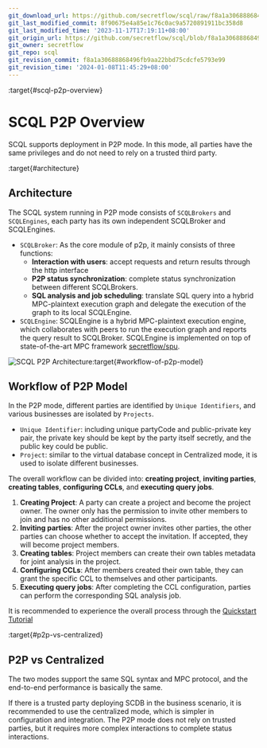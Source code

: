 ```yaml
---
git_download_url: https://github.com/secretflow/scql/raw/f8a1a30688868496fb9aa22bbd75cdcfe5793e99/docs/topics/system/intro-p2p.rst
git_last_modified_commit: 8f90675e4a85e1c76c0ac9a5720891911bc358d8
git_last_modified_time: '2023-11-17T17:19:11+08:00'
git_origin_url: https://github.com/secretflow/scql/blob/f8a1a30688868496fb9aa22bbd75cdcfe5793e99/docs/topics/system/intro-p2p.rst
git_owner: secretflow
git_repo: scql
git_revision_commit: f8a1a30688868496fb9aa22bbd75cdcfe5793e99
git_revision_time: '2024-01-08T11:45:29+08:00'
---
```


:target{#scql-p2p-overview}

# SCQL P2P Overview

SCQL supports deployment in P2P mode. In this mode, all parties have the same privileges and do not need to rely on a trusted third party.

:target{#architecture}

## Architecture

The SCQL system running in P2P mode consists of `SCQLBrokers` and `SCQLEngines`, each party has its own independent SCQLBroker and SCQLEngines.

- `SCQLBroker`: As the core module of p2p, it mainly consists of three functions:
  - <strong>Interaction with users</strong>: accept requests and return results through the http interface
  - <strong>P2P status synchronization</strong>: complete status synchronization between different SCQLBrokers.
  - <strong>SQL analysis and job scheduling</strong>: translate SQL query into a hybrid MPC-plaintext execution graph and delegate the execution of the graph to its local SCQLEngine.
- `SCQLEngine`: SCQLEngine is a hybrid MPC-plaintext execution engine, which collaborates with peers to run the execution graph and reports the query result to SCQLBroker. SCQLEngine is implemented on top of state-of-the-art MPC framework [secretflow/spu](https://github.com/secretflow/spu).

![SCQL P2P Architecture](../../_assets/scql_p2p_architecture.png):target{#workflow-of-p2p-model}

## Workflow of P2P Model

In the P2P mode, different parties are identified by `Unique Identifiers`, and various businesses are isolated by `Projects`.

- `Unique Identifier`: including unique partyCode and public-private key pair, the private key should be kept by the party itself secretly, and the public key could be public.
- `Project`: similar to the virtual database concept in Centralized mode, it is used to isolate different businesses.

The overall workflow can be divided into: <strong>creating project</strong>, <strong>inviting parties</strong>, <strong>creating tables</strong>, <strong>configuring CCLs</strong>, and <strong>executing query jobs</strong>.

1. <strong>Creating Project</strong>: A party can create a project and become the project owner. The owner only has the permission to invite other members to join and has no other additional permissions.
2. <strong>Inviting parties</strong>: After the project owner invites other parties, the other parties can choose whether to accept the invitation. If accepted, they will become project members.
3. <strong>Creating tables</strong>: Project members can create their own tables metadata for joint analysis in the project.
4. <strong>Configuring CCLs</strong>: After members created their own table, they can grant the specific CCL to themselves and other participants.
5. <strong>Executing query jobs</strong>: After completing the CCL configuration, parties can perform the corresponding SQL analysis job.

It is recommended to experience the overall process through the [Quickstart Tutorial](../../intro/p2p-tutorial.mdx)

:target{#p2p-vs-centralized}

## P2P vs Centralized

The two modes support the same SQL syntax and MPC protocol, and the end-to-end performance is basically the same.

If there is a trusted party deploying SCDB in the business scenario, it is recommended to use the centralized mode, which is simpler in configuration and integration.
The P2P mode does not rely on trusted parties, but it requires more complex interactions to complete status interactions.
